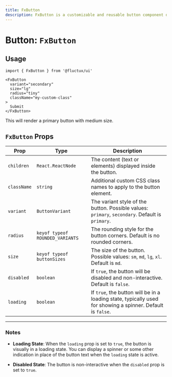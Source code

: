 ```yaml
---
title: FxButton
description: FxButton is a customizable and reusable button component designed for seamless integration, offering enhanced functionality and styling options.
---
```


# Button: `FxButton`

## Usage
```tsx {3,10}
import { FxButton } from '@fluctux/ui' 

<FxButton
  variant="secondary"
  size="lg"
  radius="tiny"
  className="my-custom-class"
>
  Submit
</FxButton>
```
This will render a primary button with medium size.

## `FxButton` Props

| Prop        | Type                                      | Description                                                                                                    |
|-------------|-------------------------------------------|----------------------------------------------------------------------------------------------------------------|
| `children`  | `React.ReactNode`                         | The content (text or elements) displayed inside the button.                                                    |
| `className` | `string`                                  | Additional custom CSS class names to apply to the button element.                                              |
| `variant`   | `ButtonVariant`                           | The variant style of the button. Possible values: `primary`, `secondary`. Default is `primary`.                |
| `radius`    | `keyof typeof ROUNDED_VARIANTS`           | The rounding style for the button corners. Default is no rounded corners.                                      |
| `size`      | `keyof typeof buttonSizes`                | The size of the button. Possible values: `sm`, `md`, `lg`, `xl`. Default is `md`.                              |
| `disabled`  | `boolean`                                 | If `true`, the button will be disabled and non-interactive. Default is `false`.                                |
| `loading`   | `boolean`                                 | If `true`, the button will be in a loading state, typically used for showing a spinner. Default is `false`.    |

---

### Notes

- **Loading State**: When the `loading` prop is set to `true`, the button is visually in a loading state. You can display a spinner or some other indication in place of the button text when the `loading` state is active.

- **Disabled State**: The button is non-interactive when the `disabled` prop is set to `true`.